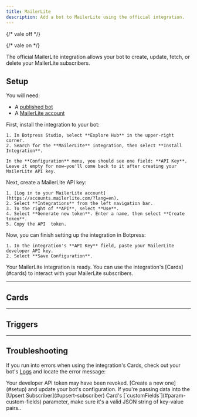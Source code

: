 ```yaml
---
title: MailerLite
description: Add a bot to MailerLite using the official integration.
---
```


{/* vale off */}


{/* vale on */}

<OpenInHub integration={integrationVersions.mailerlite}/>

The official MailerLite integration allows your bot to create, update, fetch, or delete your MailerLite subscribers.

## Setup

<Info>
  You will need:

  - A [published bot](/learn/get-started/quick-start)
  - A [MailerLite account](https://www.mailerlite.com/signup)
</Info>

<Steps>
  <Step title="Install the integration in Botpress">
    First, install the integration to your bot:

    1. In Botpress Studio, select **Explore Hub** in the upper-right corner.
    2. Search for the **MailerLite** integration, then select **Install Integration**.

    In the **Configuration** menu, you should see one field: **API Key**. Leave it empty for now—you'll come back to it after creating your MailerLite API key.
  </Step>
  <Step title="Create a MailerLite developer API key">
    Next, create a MailerLite API key:

    1. [Log in to your MailerLite account](https://accounts.mailerlite.com/?lang=en).
    2. Select **Integrations** from the left navigation bar.
    3. To the right of **API**, select **Use**.
    4. Select **Generate new token**. Enter a name, then select **Create token**.
    5. Copy the API  token.
  </Step>
  <Step title="Configure the integration in Botpress">
    Now, you can finish setting up the integration in Botpress:

    1. In the integration's **API Key** field, paste your MailerLite developer API key.
    2. Select **Save Configuration**.
  </Step>
</Steps>

<Check>
  Your MailerLite integration is ready. You can use the integration's [Cards](#cards) to interact with your MailerLite subscribers.
</Check>

---

## Cards

<Cards />

---

## Triggers

<Triggers />

---

## Troubleshooting

If you run into errors when using the integration's Cards, check out your bot's [Logs](/learn/reference/debugger-logs-json#logs) and locate the error message:

<AccordionGroup>
  <Accordion
    title="An unexpected error occurred"
  >
    Your developer API token may have been revoked. [Create a new one](#setup) and update your bot's configuration.
  </Accordion>
  <Accordion
    title="Invalid JSON"
  >
    If you're passing data into the [Upsert Subscriber](#upsert-subscriber) Card's [`customFields`](#param-custom-fields) parameter, make sure it's a valid JSON string of key-value pairs..
  </Accordion>
</AccordionGroup>
